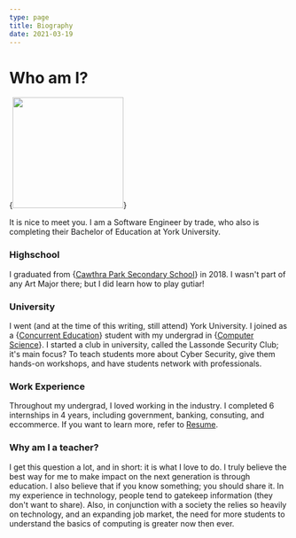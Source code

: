 ```yaml
---
type: page
title: Biography
date: 2021-03-19
---
```


# Who am I?

{<img src="/images/bitmoji.png" width='200' height='200'/>}

It is nice to meet you. I am a Software Engineer by trade, who also is completing their Bachelor of Education at York University.

### Highschool

I graduated from {<a target="_blank" href="https://cawthrapark.peelschools.org/">Cawthra Park Secondary School</a>}
in 2018. I wasn't part of any Art Major there; but I did learn how to play gutiar!

### University

I went (and at the time of this writing, still attend) York University. I joined as a {<a target="_blank" href="https://www.yorku.ca/edu/students/bed-concurrent/">Concurrent Education</a>}
student with my undergrad in {<a target="_blank" href="https://lassonde.yorku.ca/academics/computer-science">Computer Science</a>}. I started a club in university, called the Lassonde Security Club; it's main focus? To teach students
more about Cyber Security, give them hands-on workshops, and have students network with professionals.

### Work Experience

Throughout my undergrad, I loved working in the industry. I completed 6 internships in 4 years, including government, banking, consuting, and eccommerce. If you want to learn more, refer to [Resume](/resume).

### Why am I a teacher?

I get this question a lot, and in short: it is what I love to do. I truly believe the best way for me to make impact on the next generation is through education.
I also believe that if you know something; you should share it. In my experience in technology, people tend to gatekeep information (they don't want to share).
Also, in conjunction with a society the relies so heavily on technology, and an expanding job market, the need for more students to understand the basics of computing is greater now then ever.
